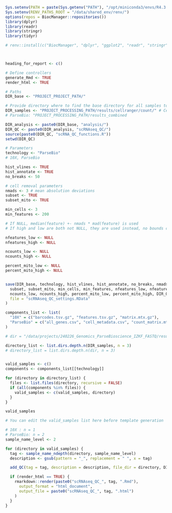 ```r
Sys.setenv(PATH = paste(Sys.getenv("PATH"), "/opt/miniconda3/envs/R4.3.2/bin", sep = ":"))
Sys.setenv(RENV_PATHS_ROOT = "/data/shared_env/renv/")
options(repos = BiocManager::repositories())
library(dplyr)
library(readr)
library(stringr)
library(tidyr)

# renv::install(c("BiocManager", "dplyr", "ggplot2", "readr", "stringr", "tidyr", "Seurat", "knitr", "gridExtra", "scuttle", "kableExtra"))



heading_for_report <- c()
```


```r
# Define controllers
generate_Rmd <- TRUE
render_html <- TRUE

# Paths
DIR_base <- "PROJECT_PROJECT_PATH/"

# Provide directory where to find the base directory for all samples to search for count matrix, feature, and cell metadata
DIR_samples <- "PROJECT_PROCESSING_PATH/results/cellranger/count/" # CellRanger standard output
# ParseBio: "PROJECT_PROCESSING_PATH/results_combined

DIR_analysis <- paste0(DIR_base, "analysis/")
DIR_QC <- paste0(DIR_analysis, "scRNAseq_QC/")
source(paste0(DIR_QC, "scRNA_QC_functions.R"))
setwd(DIR_QC)
```


```r
# Parameters
technology <- "ParseBio"
# 10X, ParseBio

hist_vlines <- TRUE
hist_annotate <- TRUE
no_breaks <- 50

# cell removal parameters
nmads <- 3 # mean absolution deviations
subset <- TRUE
subset_mito <- TRUE

min_cells <- 3
min_features <- 200

# If NULL, median(feature) +- nmads * mad(feature) is used
# If high and low are both not NULL, they are used instead, no bounds checking.

nfeatures_low <- NULL
nfeatures_high <- NULL

ncounts_low <- NULL
ncounts_high <- NULL

percent_mito_low <- NULL
percent_mito_high <- NULL


save(DIR_base, technology, hist_vlines, hist_annotate, no_breaks, nmads,
  subset, subset_mito, min_cells, min_features, nfeatures_low, nfeatures_high,
  ncounts_low, ncounts_high, percent_mito_low, percent_mito_high, DIR_QC,
  file = "scRNAseq_QC_settings.RData"
)
```



```r
components_list <- list(
  "10X" = c("barcodes.tsv.gz", "features.tsv.gz", "matrix.mtx.gz"),
  "ParseBio" = c("all_genes.csv", "cell_metadata.csv", "count_matrix.mtx")
)

# dir = "/data/projects/240226_Genomics_ParseBioscience_IZKF_FASTQ/results_combined/"

directory_list <- list.dirs.depth.n(DIR_samples, n = 3)
# directory_list = list.dirs.depth.n(dir, n = 3)


valid_samples <- c()
components <- components_list[[technology]]

for (directory in directory_list) {
  files <- list.files(directory, recursive = FALSE)
  if (all(components %in% files)) {
    valid_samples <- c(valid_samples, directory)
  }
}

valid_samples

# You can edit the valid_samples list here before template generation
```


```r
# 10X : n = 1
# ParseBio: n = 2
sample_name_level <- 2

for (directory in valid_samples) {
  tag <- sample_name_ndepth(directory, sample_name_level)
  description <- gsub(pattern = "_", replacement = " ", x = tag)

  add_QC(tag = tag, description = description, file_dir = directory, DIR_QC)

  if (render_html == TRUE) {
    rmarkdown::render(paste0("scRNAseq_QC_", tag, ".Rmd"),
      output_format = "html_document",
      output_file = paste0("scRNAseq_QC_", tag, ".html")
    )
  }
}
```

